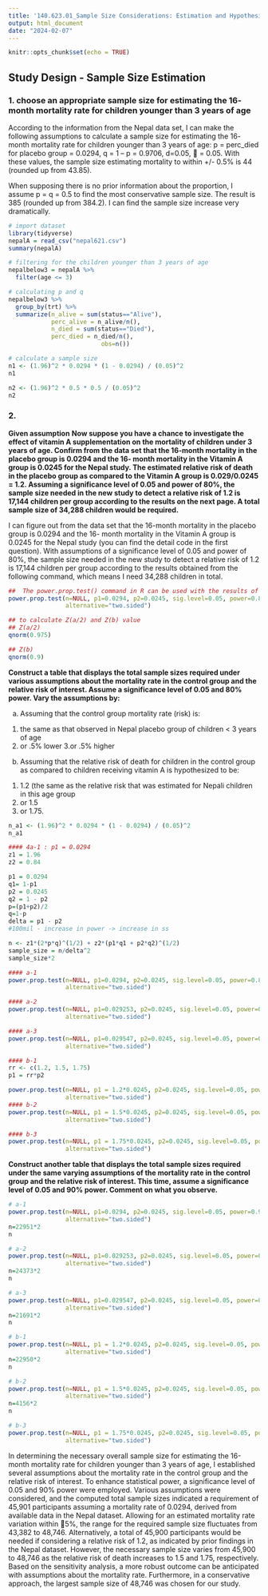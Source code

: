 ```yaml
---
title: '140.623.01_Sample Size Considerations: Estimation and Hypothesis Testing'
output: html_document
date: "2024-02-07"
---
```


```r
knitr::opts_chunk$set(echo = TRUE)
```

## Study Design - Sample Size Estimation

### 1. choose an appropriate sample size for estimating the 16- month mortality rate for children younger than 3 years of age

According to the information from the Nepal data set, I can make the following assumptions to calculate a sample size for estimating the 16- month mortality rate for children younger than 3 years of age: p = perc_died for placebo group = 0.0294, q = 1 – p = 0.9706, d=0.05,  = 0.05.
With these values, the sample size estimating mortality to within +/- 0.5% is 44 (rounded up from 43.85).

When supposing there is no prior information about the proportion, I assume p = q = 0.5 to find the most conservative sample size. The result is 385 (rounded up from 384.2). I can find the sample size increase very dramatically.

```r
# import dataset
library(tidyverse)
nepalA = read_csv("nepal621.csv")
summary(nepalA)

# filtering for the children younger than 3 years of age 
nepalbelow3 = nepalA %>%
  filter(age <= 3)

# calculating p and q
nepalbelow3 %>%
  group_by(trt) %>%
  summarize(n_alive = sum(status=="Alive"),
            perc_alive = n_alive/n(),
            n_died = sum(status=="Died"),
            perc_died = n_died/n(),
                          obs=n())

# calculate a sample size
n1 <- (1.96)^2 * 0.0294 * (1 - 0.0294) / (0.05)^2
n1

n2 <- (1.96)^2 * 0.5 * 0.5 / (0.05)^2
n2
```

### 2. 

**Given assumption**
**Now suppose you have a chance to investigate the effect of vitamin A supplementation on the mortality of children under 3 years of age. Confirm from the data set that the 16-month mortality in the placebo group is 0.0294 and the 16- month mortality in the Vitamin A group is 0.0245 for the Nepal study. The estimated relative risk of death in the placebo group as compared to the Vitamin A group is 0.029/0.0245 = 1.2. Assuming a significance level of 0.05 and power of 80%, the sample size needed in the new study to detect a relative risk of 1.2 is 17,144 children per group according to the results on the next page. A total sample size of 34,288 children would be required.**

I can figure out from the data set that the 16-month mortality in the placebo group is 0.0294 and the 16- month mortality in the Vitamin A group is 0.0245 for the Nepal study (you can find the detail code in the first question). With assumptions of a significance level of 0.05 and power of 80%, the sample size needed in the new study to detect a relative risk of 1.2 is 17,144 children per group according to the results obtained from the following command, which means I need 34,288 children in total.

```r
##  The power.prop.test() command in R can be used with the results of the Nepal trial to choose the size of the vitamin A and control groups (assuming equal sample sizes for both groups) for the new study.
power.prop.test(n=NULL, p1=0.0294, p2=0.0245, sig.level=0.05, power=0.8,
                alternative="two.sided")

## to calculate Z(a/2) and Z(b) value
## Z(a/2) 
qnorm(0.975)

## Z(b) 
qnorm(0.9)
```

**Construct a table that displays the total sample sizes required under various assumptions about the mortality rate in the control group and the relative risk of interest. Assume a significance level of 0.05 and 80% power. Vary the assumptions by:**

a. Assuming that the control group mortality rate (risk) is:
1. the same as that observed in Nepal placebo group of children < 3 years of age
2. or .5% lower
3.or .5% higher

b. Assuming that the relative risk of death for children in the control group as compared
to children receiving vitamin A is hypothesized to be:
1. 1.2 (the same as the relative risk that was estimated for Nepali children
in this age group
2. or 1.5
3. or 1.75.

```r
n_a1 <- (1.96)^2 * 0.0294 * (1 - 0.0294) / (0.05)^2
n_a1

#### 4a-1 : p1 = 0.0294
z1 = 1.96
z2 = 0.84

p1 = 0.0294
q1= 1-p1
p2 = 0.0245
q2 = 1 - p2
p=(p1+p2)/2
q=1-p
delta = p1 - p2
#100mil - increase in power -> increase in ss

n <- z1*(2*p*q)^(1/2) + z2*(p1*q1 + p2*q2)^(1/2)
sample_size = n/delta^2
sample_size*2

#### a-1 
power.prop.test(n=NULL, p1=0.0294, p2=0.0245, sig.level=0.05, power=0.8,
                alternative="two.sided")

#### a-2 
power.prop.test(n=NULL, p1=0.029253, p2=0.0245, sig.level=0.05, power=0.8,
                alternative="two.sided")

#### a-3
power.prop.test(n=NULL, p1=0.029547, p2=0.0245, sig.level=0.05, power=0.8,
                alternative="two.sided")

#### b-1 
rr <- c(1.2, 1.5, 1.75)
p1 = rr*p2

power.prop.test(n=NULL, p1 = 1.2*0.0245, p2=0.0245, sig.level=0.05, power=0.8,
                alternative="two.sided")
#### b-2 
power.prop.test(n=NULL, p1 = 1.5*0.0245, p2=0.0245, sig.level=0.05, power=0.8,
                alternative="two.sided")

#### b-3 
power.prop.test(n=NULL, p1 = 1.75*0.0245, p2=0.0245, sig.level=0.05, power=0.8,
                alternative="two.sided")

```

**Construct another table that displays the total sample sizes required under the same
varying assumptions of the mortality rate in the control group and the relative risk of interest. This time, assume a significance level of 0.05 and 90% power. Comment on what you observe.**


```r
# a-1 
power.prop.test(n=NULL, p1=0.0294, p2=0.0245, sig.level=0.05, power=0.9,
                alternative="two.sided")
n=22951*2
n

# a-2 
power.prop.test(n=NULL, p1=0.029253, p2=0.0245, sig.level=0.05, power=0.9,
                alternative="two.sided")
n=24373*2
n

# a-3
power.prop.test(n=NULL, p1=0.029547, p2=0.0245, sig.level=0.05, power=0.9,
                alternative="two.sided")
n=21691*2
n

# b-1
power.prop.test(n=NULL, p1 = 1.2*0.0245, p2=0.0245, sig.level=0.05, power=0.9,
                alternative="two.sided")
n=22950*2
n

# b-2 
power.prop.test(n=NULL, p1 = 1.5*0.0245, p2=0.0245, sig.level=0.05, power=0.9,
                alternative="two.sided")
n=4156*2
n

# b-3 
power.prop.test(n=NULL, p1 = 1.75*0.0245, p2=0.0245, sig.level=0.05, power=0.9,
                alternative="two.sided")
```

In determining the necessary overall sample size for estimating the 16-month mortality rate for children younger than 3 years of age, I established several assumptions about the mortality rate in the control group and the relative risk of interest. To enhance statistical power, a significance level of 0.05 and 90% power were employed. Various assumptions were considered, and the computed total sample sizes indicated a requirement of 45,901 participants assuming a mortality rate of 0.0294, derived from available data in the Nepal dataset. Allowing for an estimated mortality rate variation within 5%, the range for the required sample size fluctuates from 43,382 to 48,746. Alternatively, a total of 45,900 participants would be needed if considering a relative risk of 1.2, as indicated by prior findings in the Nepal dataset. However, the necessary sample size varies from 45,900 to 48,746 as the relative risk of death increases to 1.5 and 1.75, respectively. Based on the sensitivity analysis, a more robust outcome can be anticipated with assumptions about the mortality rate. Furthermore, in a conservative approach, the largest sample size of 48,746 was chosen for our study. 
